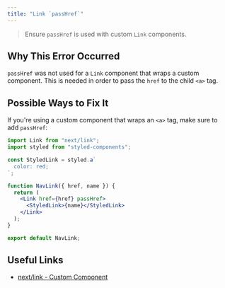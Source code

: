 ```yaml
---
title: "Link `passHref`"
---
```


> Ensure `passHref` is used with custom `Link` components.

## Why This Error Occurred

`passHref` was not used for a `Link` component that wraps a custom component. This is needed in order to pass the `href` to the child `<a>` tag.

## Possible Ways to Fix It

If you're using a custom component that wraps an `<a>` tag, make sure to add `passHref`:

```jsx filename="nav-link.js"
import Link from "next/link";
import styled from "styled-components";

const StyledLink = styled.a`
  color: red;
`;

function NavLink({ href, name }) {
  return (
    <Link href={href} passHref>
      <StyledLink>{name}</StyledLink>
    </Link>
  );
}

export default NavLink;
```

## Useful Links

- [next/link - Custom Component](/docs/pages/api-reference/components/link#if-the-child-is-a-custom-component-that-wraps-an-a-tag)

